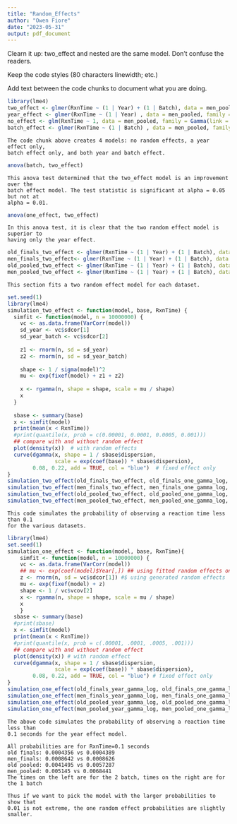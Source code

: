 ```yaml
---
title: "Random_Effects"
author: "Owen Fiore"
date: "2023-05-31"
output: pdf_document
---
```



Clearn it up: two_effect and nested are the same model. Don't confuse the readers.

Keep the code styles (80 characters linewidth; etc.)

Add text between the code chunks to document what you are doing.



```r
library(lme4)
two_effect <- glmer(RxnTime ~ (1 | Year) + (1 | Batch), data = men_pooled, family = Gamma(link = "log"))
year_effect <- glmer(RxnTime ~ (1 | Year) , data = men_pooled, family = Gamma(link = "log"))
no_effect <- glm(RxnTime ~ 1, data = men_pooled, family = Gamma(link = "log"))
batch_effect <- glmer(RxnTime ~ (1 | Batch) , data = men_pooled, family = Gamma(link = "log"))
```

```{}
The code chunk above creates 4 models: no random effects, a year effect only, 
batch effect only, and both year and batch effect.
```


```r
anova(batch, two_effect)
```
```{}
This anova test determined that the two_effect model is an improvement over the
batch effect model. The test statistic is significant at alpha = 0.05 but not at
alpha = 0.01.
```

```r
anova(one_effect, two_effect)
```
```{}
In this anova test, it is clear that the two random effect model is superior to
having only the year effect.
```


```r
old_finals_two_effect <- glmer(RxnTime ~ (1 | Year) + (1 | Batch), data = old_finals, family = Gamma(link = "log"))
men_finals_two_effect<- glmer(RxnTime ~ (1 | Year) + (1 | Batch), data = men_finals, family = Gamma(link = "log"))
old_pooled_two_effect <- glmer(RxnTime ~ (1 | Year) + (1 | Batch), data = old_pooled, family = Gamma(link = "log"))
men_pooled_two_effect <- glmer(RxnTime ~ (1 | Year) + (1 | Batch), data = men_pooled, family = Gamma(link = "log"))

```


```{}
This section fits a two random effect model for each dataset.
```


```r
set.seed(1)
library(lme4)
simulation_two_effect <- function(model, base, RxnTime) {
  simfit <- function(model, n = 10000000) {
    vc <- as.data.frame(VarCorr(model))
    sd_year <- vc$sdcor[1]
    sd_year_batch <- vc$sdcor[2]
    
    z1 <- rnorm(n, sd = sd_year)
    z2 <- rnorm(n, sd = sd_year_batch)
    
    shape <- 1 / sigma(model)^2
    mu <- exp(fixef(model) + z1 + z2)
    
    x <- rgamma(n, shape = shape, scale = mu / shape)
    x
  }
  
  sbase <- summary(base)
  x <- simfit(model)
  print(mean(x < RxnTime))
  #print(quantile(x, prob = c(0.00001, 0.0001, 0.0005, 0.001)))
  ## compare with and without random effect
  plot(density(x))  # with random effects
  curve(dgamma(x, shape = 1 / sbase$dispersion, 
               scale = exp(coef(base)) * sbase$dispersion), 
        0.08, 0.22, add = TRUE, col = "blue")  # fixed effect only
}
simulation_two_effect(old_finals_two_effect, old_finals_one_gamma_log, 0.1)
simulation_two_effect(men_finals_two_effect, men_finals_one_gamma_log, 0.1)
simulation_two_effect(old_pooled_two_effect, old_pooled_one_gamma_log, 0.1)
simulation_two_effect(men_pooled_two_effect, men_pooled_one_gamma_log, 0.1)
```


```{}
This code simulates the probability of observing a reaction time less than 0.1
for the various datasets.
```


```r
library(lme4)
set.seed(1)
simulation_one_effect <- function(model, base, RxnTime){
    simfit <- function(model, n = 10000000) {
    vc <- as.data.frame(VarCorr(model))
    ## mu <- exp(coef(model)$Year[,]) ## using fitted random effects only
    z <- rnorm(n, sd = vc$sdcor[1]) #$ using generated random effects
    mu <- exp(fixef(model) + z)
    shape <- 1 / vc$vcov[2]
    x <- rgamma(n, shape = shape, scale = mu / shape)
    x
    }
  sbase <- summary(base)
  #print(sbase)
  x <- simfit(model)
  print(mean(x < RxnTime))
  #print(quantile(x, prob = c(.00001, .0001, .0005, .001)))
  ## compare with and without random effect
  plot(density(x)) # with random effect
  curve(dgamma(x, shape = 1 / sbase$dispersion, 
               scale = exp(coef(base)) * sbase$dispersion), 
        0.08, 0.22, add = TRUE, col = "blue") # fixed effect only
}
simulation_one_effect(old_finals_year_gamma_log, old_finals_one_gamma_log, 0.1)
simulation_one_effect(men_finals_year_gamma_log, men_finals_one_gamma_log, 0.1)
simulation_one_effect(old_pooled_year_gamma_log, old_pooled_one_gamma_log, 0.1)
simulation_one_effect(men_pooled_year_gamma_log, men_pooled_one_gamma_log, 0.1)
```

```{}
The above code simulates the probability of observing a reaction time less than
0.1 seconds for the year effect model.
```


```{}
All probabilities are for RxnTime=0.1 seconds
old finals: 0.0004356 vs 0.0004389
men_finals: 0.0008642 vs 0.0008626
old pooled: 0.0041495 vs 0.0057287
men_pooled: 0.005145 vs 0.0068441
The times on the left are for the 2 batch, times on the right are for the 1 batch

Thus if we want to pick the model with the larger probabilities to show that 
0.01 is not extreme, the one random effect probabilities are slightly smaller.
```


